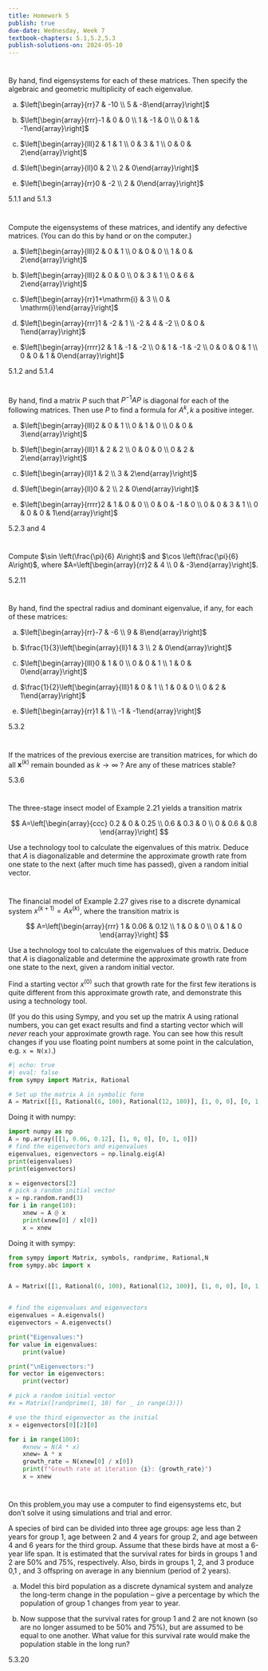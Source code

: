 ```yaml
---
title: Homework 5
publish: true
due-date: Wednesday, Week 7
textbook-chapters: 5.1,5.2,5.3
publish-solutions-on: 2024-05-10
---
```


#
 By hand, find eigensystems for each of these matrices. Then specify the algebraic and geometric multiplicity of each eigenvalue.

(a) $\left[\begin{array}{rr}7 & -10 \\ 5 & -8\end{array}\right]$

(b) $\left[\begin{array}{rrr}-1 & 0 & 0 \\ 1 & -1 & 0 \\ 0 & 1 & -1\end{array}\right]$

(c) $\left[\begin{array}{lll}2 & 1 & 1 \\ 0 & 3 & 1 \\ 0 & 0 & 2\end{array}\right]$

(d) $\left[\begin{array}{ll}0 & 2 \\ 2 & 0\end{array}\right]$

(e) $\left[\begin{array}{rr}0 & -2 \\ 2 & 0\end{array}\right]$

::: solutions
5.1.1 and 5.1.3
:::

#
Compute the eigensystems of these matrices, and identify any defective matrices. (You can do this by hand or on the computer.)

(a) $\left[\begin{array}{lll}2 & 0 & 1 \\ 0 & 0 & 0 \\ 1 & 0 & 2\end{array}\right]$ 

(b) $\left[\begin{array}{lll}2 & 0 & 0 \\ 0 & 3 & 1 \\ 0 & 6 & 2\end{array}\right]$ 

(c) $\left[\begin{array}{rr}1+\mathrm{i} & 3 \\ 0 & \mathrm{i}\end{array}\right]$ 

(d) $\left[\begin{array}{rrr}1 & -2 & 1 \\ -2 & 4 & -2 \\ 0 & 0 & 1\end{array}\right]$ 

(e) $\left[\begin{array}{rrrr}2 & 1 & -1 & -2 \\ 0 & 1 & -1 & -2 \\ 0 & 0 & 0 & 1 \\ 0 & 0 & 1 & 0\end{array}\right]$

::: solutions
5.1.2 and 5.1.4
:::

# 

By hand,  find a matrix $P$ such that $P^{-1} A P$ is diagonal for each of the following matrices. Then use $P$ to find a formula for $A^{k}, k$ a positive integer.

(a) $\left[\begin{array}{lll}2 & 0 & 1 \\ 0 & 1 & 0 \\ 0 & 0 & 3\end{array}\right]$

(b) $\left[\begin{array}{lll}1 & 2 & 2 \\ 0 & 0 & 0 \\ 0 & 2 & 2\end{array}\right]$

(c) $\left[\begin{array}{ll}1 & 2 \\ 3 & 2\end{array}\right]$

(d) $\left[\begin{array}{ll}0 & 2 \\ 2 & 0\end{array}\right]$

(e) $\left[\begin{array}{rrrr}2 & 1 & 0 & 0 \\ 0 & 0 & -1 & 0 \\ 0 & 0 & 3 & 1 \\ 0 & 0 & 0 & 1\end{array}\right]$

::: solutions
5.2.3 and 4
:::

#
Compute $\sin \left(\frac{\pi}{6} A\right)$ and $\cos \left(\frac{\pi}{6} A\right)$, where $A=\left[\begin{array}{rr}2 & 4 \\ 0 & -3\end{array}\right]$.

::: solutions
5.2.11
:::

#
By hand,  find the spectral radius and dominant eigenvalue, if any, for each of these matrices:

(a) $\left[\begin{array}{rr}-7 & -6 \\ 9 & 8\end{array}\right]$

(b) $\frac{1}{3}\left[\begin{array}{ll}1 & 3 \\ 2 & 0\end{array}\right]$

(c) $\left[\begin{array}{lll}0 & 1 & 0 \\ 0 & 0 & 1 \\ 1 & 0 & 0\end{array}\right]$

(d) $\frac{1}{2}\left[\begin{array}{lll}1 & 0 & 1 \\ 1 & 0 & 0 \\ 0 & 2 & 1\end{array}\right]$

(e) $\left[\begin{array}{rr}1 & 1 \\ -1 & -1\end{array}\right]$

::: solutions
5.3.2
:::

# 
If the matrices of the previous exercise are transition matrices, for which do all $\mathbf{x}^{(k)}$ remain bounded as $k \rightarrow \infty$ ? Are any of these matrices stable?

::: solutions
5.3.6
:::

#
The three-stage insect model of Example 2.21 yields a transition matrix

$$
A=\left[\begin{array}{ccc}
0.2 & 0 & 0.25 \\
0.6 & 0.3 & 0 \\
0 & 0.6 & 0.8
\end{array}\right]
$$

Use a technology tool to calculate the eigenvalues of this matrix. Deduce that $A$ is diagonalizable and determine the approximate growth rate from one state to the next (after much time has passed), given a random initial vector.

#

The financial model of Example 2.27 gives rise to a discrete dynamical system $x^{(k+1)}=A x^{(k)}$, where the transition matrix is

$$
A=\left[\begin{array}{rrr}
1 & 0.06 & 0.12 \\
1 & 0 & 0 \\
0 & 1 & 0
\end{array}\right]
$$

Use a technology tool to calculate the eigenvalues of this matrix. Deduce that $A$ is diagonalizable and determine the approximate growth rate from one state to the next, given a random initial vector. 


Find a starting vector $x^{(0)}$ such that growth rate for the first few iterations is quite different from this approximate growth rate, and demonstrate this using a technology tool.

(If you do this using Sympy, and you set up the matrix A using rational numbers, you can get exact results and find a starting vector which will *never* reach your approximate growth rage. You can see how this result changes if you use floating point numbers at some point in the calculation, e.g. `x = N(x)`.)

```python
#| echo: true
#| eval: false
from sympy import Matrix, Rational

# Set up the matrix A in symbolic form
A = Matrix([[1, Rational(6, 100), Rational(12, 100)], [1, 0, 0], [0, 1, 0]])
```


::: solutions

Doing it with numpy:
```python
import numpy as np
A = np.array([[1, 0.06, 0.12], [1, 0, 0], [0, 1, 0]])
# find the eigenvectors and eigenvalues
eigenvalues, eigenvectors = np.linalg.eig(A)
print(eigenvalues)
print(eigenvectors)
```


```python
x = eigenvectors[2]
# pick a random initial vector
x = np.random.rand(3)
for i in range(10):
    xnew = A @ x
    print(xnew[0] / x[0])
    x = xnew
```

Doing it with sympy:

```python
from sympy import Matrix, symbols, randprime, Rational,N
from sympy.abc import x


A = Matrix([[1, Rational(6, 100), Rational(12, 100)], [1, 0, 0], [0, 1, 0]])


# find the eigenvalues and eigenvectors
eigenvalues = A.eigenvals()
eigenvectors = A.eigenvects()

print("Eigenvalues:")
for value in eigenvalues:
    print(value)

print("\nEigenvectors:")
for vector in eigenvectors:
    print(vector)

# pick a random initial vector
#x = Matrix([randprime(1, 10) for _ in range(3)])

# use the third eigenvector as the initial
x = eigenvectors[0][2][0]

for i in range(100):
    #xnew = N(A * x)
    xnew= A * x
    growth_rate = N(xnew[0] / x[0])
    print(f"Growth rate at iteration {i}: {growth_rate}")
    x = xnew
```

:::

#

On this problem,you may use a computer to find eigensystems etc, but don't solve it using simulations and trial and error.

A species of bird can be divided into three age groups: age less than 2 years for group 1, age between 2 and 4 years for group 2, and age between 4 and 6 years for the third group. Assume that these birds have at most a 6-year life span. It is estimated that the survival rates for birds in groups 1 and 2 are $50 \%$ and 75\%, respectively. Also, birds in groups 1, 2, and 3 produce 0,1 , and 3 offspring on average in any biennium (period of 2 years). 

(a) Model this bird population as a discrete dynamical system and analyze the long-term change in the population -- give a percentage by which the population of group 1 changes from year to year.


(b) Now suppose that the survival rates for group 1 and 2 are not known (so are no longer assumed to be 50\% and 75\%), but are assumed to be equal to one another. What value for this survival rate would make the population stable in the long run?

::: solutions
5.3.20
:::